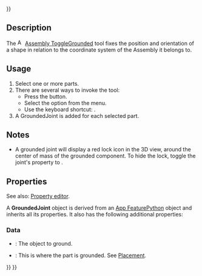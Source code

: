 <languages/>
{{UnfinishedDocu{{#translation:}}}}
<translate>

<!--T:1-->
{{Docnav
|[[Assembly_ExportASMT|ExportASMT]]
|[[Assembly_CreateJointFixed|CreateJointFixed]]
|[[Assembly_Workbench|Assembly]]
|IconL=Assembly_ExportASMT.svg
|IconR=Assembly_CreateJointFixed.svg
|IconC=Workbench_Assembly.svg
}}

<!--T:2-->
{{GuiCommand
|Name=Assembly ToggleGrounded
|MenuLocation=Assembly → Toggle grounded
|Workbenches=[[Assembly_Workbench|Assembly]]
|Shortcut={{KEY|G}}
|Version=1.0
|SeeAlso=
}}

==Description== <!--T:3-->

<!--T:4-->
The [[Image:Assembly_ToggleGrounded.svg|16px]] [[Assembly_ToggleGrounded|Assembly ToggleGrounded]] tool fixes the position and orientation of a shape in relation to the coordinate system of the Assembly it belongs to.

==Usage== <!--T:5-->

<!--T:6-->
# Select one or more parts.
# There are several ways to invoke the tool:
#* Press the {{Button|[[Image:Assembly_ToggleGrounded.svg|16px]] [[Assembly_ToggleGrounded|Toggle grounded]]}} button.
#* Select the {{MenuCommand|Assembly → [[Image:Assembly_ToggleGrounded.svg|16px]] Toggle grounded}} option from the menu.
#* Use the keyboard shortcut: {{KEY|G}}.
# A GroundedJoint is added for each selected part.

==Notes== <!--T:14-->

<!--T:15-->
* A grounded joint will display a red lock icon in the 3D view, around the center of mass of the grounded component. To hide the lock, toggle the joint's {{PropertyView|Visibility}} property to {{False}}.

==Properties== <!--T:7-->

<!--T:8-->
See also: [[Property_editor|Property editor]].

<!--T:9-->
A '''GroundedJoint''' object is derived from an [[App_FeaturePython|App FeaturePython]] object and inherits all its properties. It also has the following additional properties:

===Data=== <!--T:10-->

<!--T:11-->
{{TitleProperty|Ground}}

<!--T:12-->
* {{PropertyData|Object To Ground|Link}}: The object to ground.
* {{PropertyData|Placement|Placement}}: This is where the part is grounded. See [[Placement|Placement]].


<!--T:13-->
{{Docnav
|[[Assembly_ExportASMT|ExportASMT]]
|[[Assembly_CreateJointFixed|CreateJointFixed]]
|[[Assembly_Workbench|Assembly]]
|IconL=Assembly_ExportASMT.svg
|IconR=Assembly_CreateJointFixed.svg
|IconC=Workbench_Assembly.svg
}}

</translate>
{{Assembly_Tools_navi{{#translation:}}}}
{{Userdocnavi{{#translation:}}}}
